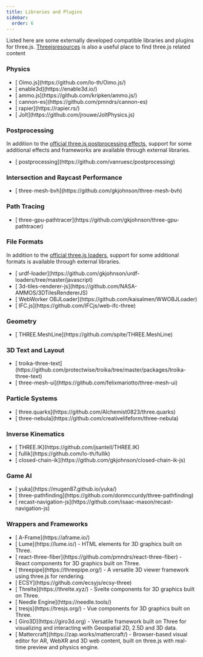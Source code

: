 ```yaml
---
title: Libraries and Plugins
sidebar:
  order: 6
---
```


Listed here are some externally developed compatible libraries and plugins for three.js.
[Threejsresources](https://threejsresources.com/) is also a useful place to find three.js related content

### Physics

<ul>
<li>[ Oimo.js](https://github.com/lo-th/Oimo.js/)</li>
<li>[ enable3d](https://enable3d.io/)</li>
<li>[ ammo.js](https://github.com/kripken/ammo.js/)</li>
<li>[ cannon-es](https://github.com/pmndrs/cannon-es)</li>
<li>[ rapier](https://rapier.rs/)</li>
<li>[ Jolt](https://github.com/jrouwe/JoltPhysics.js)</li>

</ul>

### Postprocessing

In addition to the [ official three.js postprocessing effects](https://github.com/mrdoob/three.js/tree/dev/examples/jsm/postprocessing),
support for some additional effects and frameworks are available through external libraries.

<ul>
  <li>[ postprocessing](https://github.com/vanruesc/postprocessing)</li>
</ul>

### Intersection and Raycast Performance

<ul>
  <li>[ three-mesh-bvh](https://github.com/gkjohnson/three-mesh-bvh)</li>
</ul>

### Path Tracing

<ul>
  <li>
    [ three-gpu-pathtracer](https://github.com/gkjohnson/three-gpu-pathtracer)
  </li>
</ul>

### File Formats

In addition to the [ official three.js loaders](https://github.com/mrdoob/three.js/tree/dev/examples/jsm/loaders),
support for some additional formats is available through external libraries.

<ul>
  <li>
    [
    urdf-loader](https://github.com/gkjohnson/urdf-loaders/tree/master/javascript)
  </li>
  <li>
    [ 3d-tiles-renderer-js](https://github.com/NASA-AMMOS/3DTilesRendererJS)
  </li>
  <li>[ WebWorker OBJLoader](https://github.com/kaisalmen/WWOBJLoader)</li>
  <li>[ IFC.js](https://github.com/IFCjs/web-ifc-three)</li>
</ul>

### Geometry

<ul>
  <li>[ THREE.MeshLine](https://github.com/spite/THREE.MeshLine)</li>
</ul>

### 3D Text and Layout

<ul>
  <li>
    [
    troika-three-text](https://github.com/protectwise/troika/tree/master/packages/troika-three-text)
  </li>
  <li>[ three-mesh-ui](https://github.com/felixmariotto/three-mesh-ui)</li>
</ul>

### Particle Systems

<ul>
  <li>[ three.quarks](https://github.com/Alchemist0823/three.quarks)</li>
  <li>[ three-nebula](https://github.com/creativelifeform/three-nebula)</li>
</ul>

### Inverse Kinematics

<ul>
  <li>[ THREE.IK](https://github.com/jsantell/THREE.IK)</li>
  <li>[ fullik](https://github.com/lo-th/fullik)</li>
  <li>[ closed-chain-ik](https://github.com/gkjohnson/closed-chain-ik-js)</li>
</ul>

### Game AI

<ul>
  <li>[ yuka](https://mugen87.github.io/yuka/)</li>
  <li>[ three-pathfinding](https://github.com/donmccurdy/three-pathfinding)</li>
  <li>
    [ recast-navigation-js](https://github.com/isaac-mason/recast-navigation-js)
  </li>
</ul>

### Wrappers and Frameworks

<ul>
  <li>[ A-Frame](https://aframe.io/)</li>
  <li>
    [ Lume](https://lume.io/) - HTML elements for 3D graphics built on Three.
  </li>
  <li>
    [ react-three-fiber](https://github.com/pmndrs/react-three-fiber) - React
    components for 3D graphics built on Three.
  </li>
  <li>
    [ threepipe](https://threepipe.org/) - A versatile 3D viewer framework using
    three.js for rendering.
  </li>
  <li>[ ECSY](https://github.com/ecsyjs/ecsy-three)</li>
  <li>
    [ Threlte](https://threlte.xyz/) - Svelte components for 3D graphics built
    on Three.
  </li>
  <li>[ Needle Engine](https://needle.tools/)</li>
  <li>
    [ tresjs](https://tresjs.org/) - Vue components for 3D graphics built on
    Three.
  </li>
  <li>
    [ Giro3D](https://giro3d.org) - Versatile framework built on Three for
    visualizing and interacting with Geospatial 2D, 2.5D and 3D data.
  </li>
  <li>
    [ Mattercraft](https://zap.works/mattercraft/) - Browser-based visual editor
    for AR, WebXR and 3D web content, built on three.js with real-time preview
    and physics engine.
  </li>
</ul>
